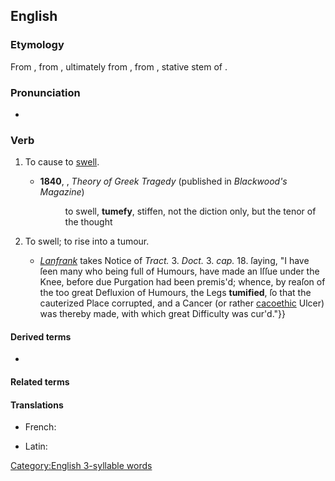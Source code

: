 ==English==

===Etymology===
{{root|en|ine-pro|*tewh₂-}}
From {{der|en|fr|tuméfier}}, from {{der|en|la|tumefaciō}}, ultimately from {{m|la|tumeō}}, from {{der|en|ine-pro|*tum-éh₁-||to be swelling}}, stative stem of {{m|ine-pro|*tum-||to swell}}.

===Pronunciation===
* {{IPA|en|/ˈt(j)uːmɪfaɪ/}}

===Verb===
{{en-verb}}

# {{lb|en|transitive}} To cause to [[swell]].
#* '''1840''', {{w|Thomas De Quincey}}, ''Theory of Greek Tragedy'' (published in ''Blackwood's Magazine'')
#*: to swell, '''tumefy''', stiffen, not the diction only, but the tenor of the thought
# {{lb|en|intransitive}} To swell; to rise into a tumour.
#* {{quote-book|en|author=George Smith|title=Institutiones Chirurgicæ: or, Principles of Surgery, [...] To which is Annexed, a Chirurgical Dispensatory, [...]|location=London|publisher=Printed [by [[w:William Bowyer (printer)|William Bowyer]]] for Henry Lintot, at the Cross-Keys against [[w:St Dunstan-in-the-West|St. Dunstan's Church]] in [[w:Fleet Street|Fleetstreet]]|year=1732|page=254|pageurl=https://books.google.com/books?id=axFeAAAAcAAJ&pg=PA254|oclc=745299684|passage={{...}} ''[[w:Lanfranc of Milan|Lanfrank]]'' takes Notice of ''Tract.'' 3. ''Doct.'' 3. ''cap.'' 18. ſaying, "I have ſeen many who being full of Humours, have made an Iſſue under the Knee, before due Purgation had been premis'd; whence, by reaſon of the too great Defluxion of Humours, the Legs '''tumified''', ſo that the cauterized Place corrupted, and a Cancer (or rather [[cacoethic]] Ulcer) was thereby made, with which great Difficulty was cur'd."}}

====Derived terms====
* {{l|en|tumefaction}}

====Related terms====
{{rootsee|en|tewh₂}}

====Translations====
{{trans-top|to cause to swell}}
* French: {{t+|fr|tuméfier}}
{{trans-mid}}
* Latin: {{t|la|tumefaciō}}
{{trans-bottom}}

[[Category:English 3-syllable words]]